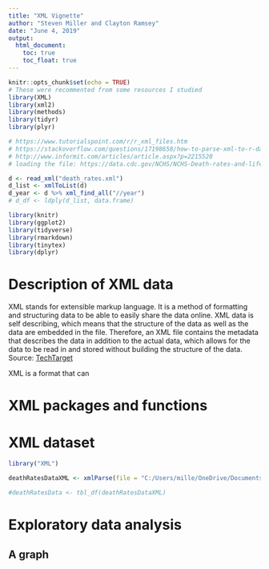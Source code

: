 ---
title: "XML Vignette"
author: "Steven Miller and Clayton Ramsey"
date: "June 4, 2019"
output: 
  html_document:
    toc: true
    toc_float: true
---


```{r setup, include=FALSE}
knitr::opts_chunk$set(echo = TRUE)
# These were recommented from some resources I studied
library(XML)
library(xml2)
library(methods)
library(tidyr)
library(plyr)

# https://www.tutorialspoint.com/r/r_xml_files.htm
# https://stackoverflow.com/questions/17198658/how-to-parse-xml-to-r-data-frame
# http://www.informit.com/articles/article.aspx?p=2215520
# loading the file: https://data.cdc.gov/NCHS/NCHS-Death-rates-and-life-expectancy-at-birth/w9j2-ggv5

d <- read_xml("death_rates.xml")
d_list <- xmlToList(d)
d_year <- d %>% xml_find_all("//year")
# d_df <- ldply(d_list, data.frame)

```
```{r, echo=FALSE, message=FALSE, warning=FALSE}
library(knitr)
library(ggplot2)
library(tidyverse)
library(rmarkdown)
library(tinytex)
library(dplyr)
```  

# Description of XML data
XML stands for extensible markup language. It is a method of formatting and structuring data to be able to easily share the data online. XML data is self describing, which means that the structure of the data as well as the data are embedded in the file. Therefore, an XML file contains the metadata that describes the data in addition to the actual data, which allows for the data to be read in and stored without building the structure of the data.
Source: [TechTarget](https://searchmicroservices.techtarget.com/definition/XML-Extensible-Markup-Language)

XML is a format that can 


# XML packages and functions

# XML dataset
```{r setup, include=FALSE}
library("XML")

deathRatesDataXML <- xmlParse(file = "C:/Users/mille/OneDrive/Documents/ST 558/Death Rates XML.xml")

#deathRatesData <- tbl_df(deathRatesDataXML)
```

# Exploratory data analysis
## A graph